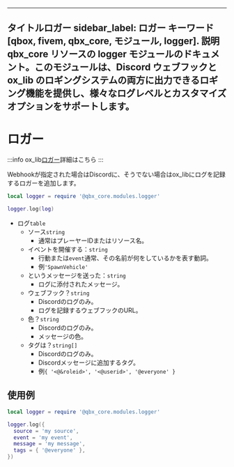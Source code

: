 ***

タイトルロガー
sidebar\_label: ロガー
キーワード\[qbox, fivem, qbx\_core, モジュール, logger].
説明qbx\_core リソースの logger モジュールのドキュメント。このモジュールは、Discord ウェブフックと ox\_lib のロギングシステムの両方に出力できるロギング機能を提供し、様々なログレベルとカスタマイズオプションをサポートします。
---------------------------------------------------------------------------------------------------------------------------------

# ロガー

:::info
ox\_lib[ロガー](https://coxdocs.dev/ox_lib/Modules/Logger/Server)詳細はこちら
:::

Webhookが指定された場合はDiscordに、そうでない場合はox\_libにログを記録するロガーを追加します。

```lua
local logger = require '@qbx_core.modules.logger'

logger.log(log)
```

* ログ`table`
  * ソース`string`
    * 通常はプレーヤーIDまたはリソース名。
  * イベントを開催する：`string`
    * 行動または`event`通常、その名前が何をしているかを表す動詞。
    * 例`'SpawnVehicle'`
  * というメッセージを送った：`string`
    * ログに添付されたメッセージ。
  * ウェブフック？`string`
    * Discordのログのみ。
    * ログを記録するウェブフックのURL。
  * 色？`string`
    * Discordのログのみ。
    * メッセージの色。
  * タグは？`string[]`
    * Discordのログのみ。
    * Discordメッセージに追加するタグ。
    * 例`{ '<@&roleid>', '<@userid>', '@everyone' }`

## 使用例

```lua
local logger = require '@qbx_core.modules.logger'

logger.log({
  source = 'my source',
  event = 'my event',
  message = 'my message',
  tags = { '@everyone' },
})
```

